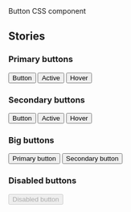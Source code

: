 
<Meta title="Components/Buttons/Button - CSS" />

<Title>Button</Title>
<Subtitle>Button CSS component</Subtitle>
<MaturityScale
  category={additionalDocs['Button - CSS'].maturityCategory}
  level={additionalDocs['Button - CSS'].maturityLevel}
/>
<Guidance
  href={additionalDocs['Button - CSS'].guidanceHref}
  name={additionalDocs['Button - CSS'].guidanceName}
/>

## Stories

### Primary buttons

<Canvas>
  <Story name="Primary">
    <div name="Primary Buttons">
      <button type="button" className="usa-button">
        Button
      </button>
      <button type="button" className="usa-button usa-button-active">
        Active
      </button>
      <button type="button" className="usa-button usa-button-hover">
        Hover
      </button>
    </div>
  </Story>
</Canvas>

### Secondary buttons

<Canvas>
  <Story name="Secondary">
    <div name="Secondary Buttons">
      <button className="usa-button-secondary">Button</button>
      <button className="usa-button-secondary usa-button-active">Active</button>
      <button className="usa-button-secondary usa-button-hover">Hover</button>
    </div>
  </Story>
</Canvas>

### Big buttons

<Canvas>
  <Story name="Big">
    <div>
      <button type="button" className="usa-button usa-button-big">
        Primary button
      </button>
      <button className="usa-button-secondary usa-button-big">
        Secondary button
      </button>
    </div>
  </Story>
</Canvas>

### Disabled buttons

<Canvas>
  <Story name="Disabled">
    <div>
      <button type="button" className="usa-button" disabled>
        Disabled button
      </button>
    </div>
  </Story>
</Canvas>
